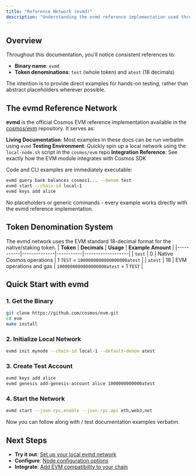 ```yaml
---
title: "Reference Network (evmd)"
description: "Understanding the evmd reference implementation used throughout this documentation for consistent examples and testing"
---
```


## Overview

Throughout this documentation, you'll notice consistent references to:
- **Binary name**: `evmd`
- **Token denominations**: `test` (whole token) and `atest` (18 decimals)

The intention is to provide direct examples for hands-on testing, rather than abstract placeholders wherever possible.

## The evmd Reference Network

**evmd** is the official Cosmos EVM reference implementation available in the [cosmos/evm](https://github.com/cosmos/evm) repository. It serves as:

**Living Documentation**: Most examples in these docs can be run verbatim using `evmd`
**Testing Environment**: Quickly spin up a local network using the `local-node.sh` script in the `cosmos/evm` repo
**Integration Reference**: See exactly how the EVM module integrates with Cosmos SDK

Code and CLI examples are immediately executable:

```bash
evmd query bank balances cosmos1... --denom test
evmd start --chain-id local-1
evmd keys add alice
```

No placeholders or generic commands - every example works directly with the evmd reference implementation.

## Token Denomination System

The evmd network uses the EVM standard 18-decimal format for the native/staking token.
| **Token** | **Decimals** | **Usage** | **Example Amount** |
|-----------|--------------|-----------|-------------------|
| `test` | 0 | Native Cosmos operations | 1 `TEST` = `1000000000000000000atest` |
| `atest` | 18 | EVM operations and gas | `1000000000000000000atest` = 1 `TEST` |

## Quick Start with evmd

### 1. Get the Binary

```bash
git clone https://github.com/cosmos/evm.git
cd evm
make install
```

### 2. Initialize Local Network

```bash
evmd init mynode --chain-id local-1 --default-denom atest
```

### 3. Create Test Account

```bash
evmd keys add alice
evmd genesis add-genesis-account alice 1000000000000atest
```

### 4. Start the Network

```bash
evmd start --json-rpc.enable --json-rpc.api eth,web3,net
```

Now you can follow along with / test documentation examples verbatim.


## Next Steps

- **Try it out**: [Set up your local evmd network](/docs/next/documentation/getting-started/local-network-setup)
- **Configure**: [Node configuration options](/docs/next/documentation/getting-started/node-configuration)
- **Integrate**: [Add EVM compatibility to your chain](/docs/next/documentation/integration/evm-module-integration)
